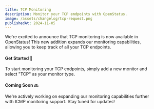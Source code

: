 ```yaml
---
title: TCP Monitoring
description: Monitor your TCP endpoints with OpenStatus.
image: /assets/changelog/tcp-request.png
publishedAt: 2024-11-05
---
```


We're excited to announce that TCP monitoring is now available in OpenStatus! This new addition expands our monitoring capabilities, allowing you to keep track of all your TCP endpoints.


####  Get Started 🚀
To start monitoring your TCP endpoints, simply add a new monitor and select "TCP" as your monitor type.


#### Coming Soon 🔜
We're actively working on expanding our monitoring capabilities further with ICMP monitoring support. Stay tuned for updates!